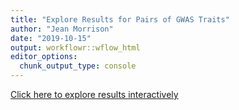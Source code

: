 ```yaml
---
title: "Explore Results for Pairs of GWAS Traits"
author: "Jean Morrison"
date: "2019-10-15"
output: workflowr::wflow_html
editor_options:
  chunk_output_type: console
---
```



[Click here to explore results interactively](https://jean-loves-stats.shinyapps.io/gwas_pairs_2/)
